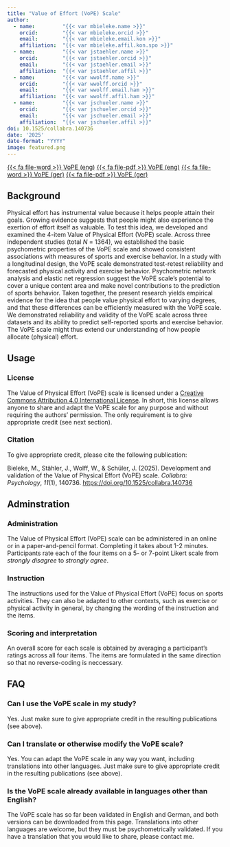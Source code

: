 ```yaml
---
title: "Value of Effort (VoPE) Scale"
author:
  - name:         "{{< var mbieleke.name >}}"
    orcid:        "{{< var mbieleke.orcid >}}"
    email:        "{{< var mbieleke.email.kon >}}"
    affiliation:  "{{< var mbieleke.affil.kon.spo >}}"
  - name:         "{{< var jstaehler.name >}}"
    orcid:        "{{< var jstaehler.orcid >}}"
    email:        "{{< var jstaehler.email >}}"
    affiliation:  "{{< var jstaehler.affil >}}"
  - name:         "{{< var wwolff.name >}}"
    orcid:        "{{< var wwolff.orcid >}}"
    email:        "{{< var wwolff.email.ham >}}"
    affiliation:  "{{< var wwolff.affil.ham >}}"
  - name:         "{{< var jschueler.name >}}"
    orcid:        "{{< var jschueler.orcid >}}"
    email:        "{{< var jschueler.email >}}"
    affiliation:  "{{< var jschueler.affil >}}"
doi: 10.1525/collabra.140736
date: '2025'
date-format: "YYYY"
image: featured.png
---
```


<a class="btn btn-dark rounded-pill" href="vope_english.docx" download role="button">{{< fa file-word >}} VoPE (eng)</a> <a class="btn btn-dark rounded-pill" href="vope_english.pdf" download role="button">{{< fa file-pdf >}} VoPE (eng)</a> <a class="btn btn-dark rounded-pill" href="vope_german.docx" download role="button">{{< fa file-word >}} VoPE (ger)</a> <a class="btn btn-dark rounded-pill" href="vope_german.pdf" download role="button">{{< fa file-pdf >}} VoPE (ger)</a>

## Background

Physical effort has instrumental value because it helps people attain their goals. Growing evidence suggests that people might also experience the exertion of effort itself as valuable. To test this idea, we developed and examined the 4-item Value of Physical Effort (VoPE) scale. Across three independent studies (total *N* = 1364), we established the basic psychometric properties of the VoPE scale and showed consistent associations with measures of sports and exercise behavior. In a study with a longitudinal design, the VoPE scale demonstrated test-retest reliability and forecasted physical activity and exercise behavior. Psychometric network analysis and elastic net regression suggest the VoPE scale’s potential to cover a unique content area and make novel contributions to the prediction of sports behavior. Taken together, the present research yields empirical evidence for the idea that people value physical effort to varying degrees, and that these differences can be efficiently measured with the VoPE scale. We demonstrated reliability and validity of the VoPE scale across three datasets and its ability to predict self-reported sports and exercise behavior. The VoPE scale might thus extend our understanding of how people allocate (physical) effort.

## Usage

### License

The Value of Physical Effort (VoPE) scale is licensed under a [Creative Commons Attribution 4.0 International License](http://creativecommons.org/licenses/by/4.0/){.external target="_blank"}. In short, this license allows anyone to share and adapt the VoPE scale for any purpose and without requiring the authors' permission. The only requirement is to give appropriate credit (see next section).

### Citation

To give appropriate credit, please cite the following publication:

Bieleke, M., Stähler, J., Wolff, W., & Schüler, J. (2025). Development and validation of the Value of Physical Effort (VoPE) scale. *Collabra: Psychology*, *11*(1), 140736. <https://doi.org/10.1525/collabra.140736>

## Adminstration

### Administration

The Value of Physical Effort (VoPE) scale can be administered in an online or in a paper-and-pencil format. Completing it takes about 1-2 minutes. Participants rate each of the four items on a 5- or 7-point Likert scale from *strongly disagree* to *strongly agree*.

### Instruction

The instructions used for the Value of Physical Effort (VoPE) focus on sports activities. They can also be adapted to other contexts, such as exercise or physical activity in general, by changing the wording of the instruction and the items.

### Scoring and interpretation

An overall score for each scale is obtained by averaging a participant's ratings across all four items. The items are formulated in the same direction so that no reverse-coding is neccessary.

## FAQ

### Can I use the VoPE scale in my study?

Yes. Just make sure to give appropriate credit in the resulting publications (see above).

### Can I translate or otherwise modify the VoPE scale?

Yes. You can adapt the VoPE scale in any way you want, including translations into other languages. Just make sure to give appropriate credit in the resulting publications (see above).

### Is the VoPE scale already available in languages other than English?

The VoPE scale has so far been validated in English and German, and both versions can be downloaded from this page. Translations into other languages are welcome, but they must be psychometrically validated. If you have a translation that you would like to share, please contact me.
